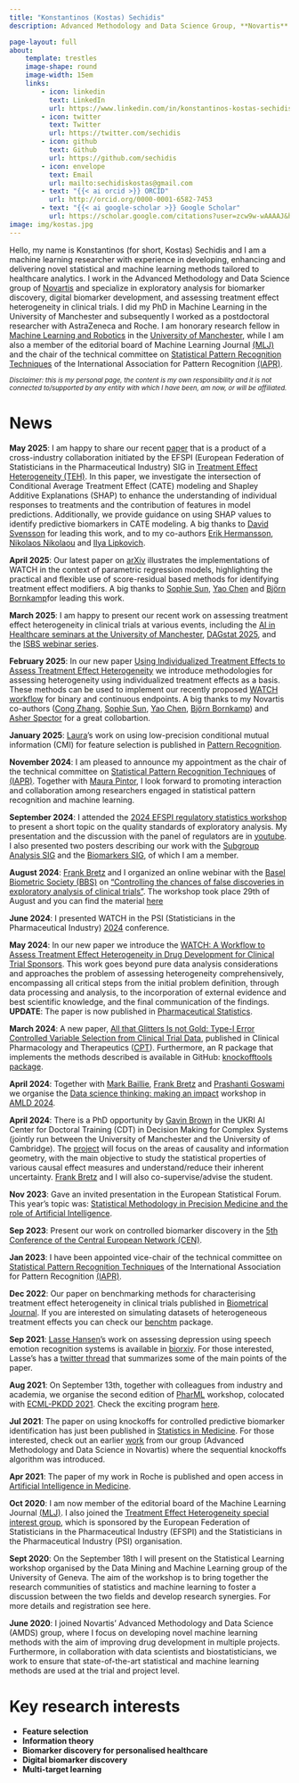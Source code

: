 ```yaml
---
title: "Konstantinos (Kostas) Sechidis"
description: Advanced Methodology and Data Science Group, **Novartis** <br> Honorary Research Fellow in Machine Learning and Robotics, **University of Manchester**

page-layout: full
about:
    template: trestles
    image-shape: round
    image-width: 15em
    links:
        - icon: linkedin
          text: LinkedIn
          url: https://www.linkedin.com/in/konstantinos-kostas-sechidis-19311657/
        - icon: twitter
          text: Twitter
          url: https://twitter.com/sechidis
        - icon: github
          text: Github
          url: https://github.com/sechidis
        - icon: envelope
          text: Email
          url: mailto:sechidiskostas@gmail.com
        - text: "{{< ai orcid >}} ORCID"
          url: http://orcid.org/0000-0001-6582-7453
        - text: "{{< ai google-scholar >}} Google Scholar"
          url: https://scholar.google.com/citations?user=zcw9w-wAAAAJ&hl=en
image: img/kostas.jpg
---
```


Hello, my name is Konstantinos (for short, Kostas) Sechidis and I am a machine learning researcher with experience in developing, enhancing and delivering novel statistical and machine learning methods tailored to healthcare analytics. I work in the Advanced Methodology and Data Science group of [Novartis](https://www.novartis.com/) and specialize in exploratory analysis for biomarker discovery, digital biomarker development, and assessing treatment effect heterogeneity in clinical trials. I did my PhD in Machine Learning in the University of Manchester and subsequently I worked as a postdoctoral researcher with AstraZeneca and Roche. I am honorary research fellow in [Machine Learning and Robotics](https://www.cs.manchester.ac.uk/research/expertise/machine-learning-and-robotics/) in the [University of Manchester](https://www.manchester.ac.uk/), while I am also a member of the editorial board of Machine Learning Journal [(MLJ)](https://link.springer.com/journal/10994/editorial-board) and the chair of the technical committee on [Statistical Pattern Recognition Techniques](https://sites.google.com/view/iapr-tc1/home?pli=1) of the International Association for Pattern Recognition [(IAPR)](https://iapr.org/index.php).

<sup> *Disclaimer: this is my personal page, the content is my own responsibility and it is not connected to/supported by any entity with which I have been, am now, or will be affiliated.* </sup>

# News
**May 2025**: I am happy to share our recent [paper](https://arxiv.org/abs/2505.01145) that is a product of a cross-industry collaboration initiated by the EFSPI (European Federation of Statisticians in the Pharmaceutical Industry) SIG in [Treatment Effect Heterogeneity (TEH)](https://psiweb.org/sigs-special-interest-groups/treatment-effect-heterogeneity). In this paper, we investigate the intersection of Conditional Average Treatment Effect (CATE) modeling and Shapley Additive Explanations (SHAP) to enhance the understanding of individual responses to treatments and the contribution of features in model predictions. Additionally, we provide guidance on using SHAP values to identify predictive biomarkers in CATE modeling. A big thanks to [David Svensson](https://www.linkedin.com/in/david-svensson-164b5816/) for leading this work, and to my co-authors [Erik Hermansson](https://www.linkedin.com/in/erik-hermansson-7145b7116/), [Nikolaos Nikolaou](https://www.linkedin.com/in/nikos-nikolaou-60931986/) and [Ilya Lipkovich](https://www.linkedin.com/in/ilya-lipkovich-2020411/).

**April 2025**: Our latest paper on [arXiv](https://arxiv.org/abs/2503.22548v1) illustrates the implementations of WATCH in the context of parametric regression models, highlighting the practical and flexible use of score-residual based methods for identifying treatment effect modifiers. A big thanks to [Sophie Sun](https://www.linkedin.com/in/sun-hui-sophie-b7628581/), [Yao Chen](https://www.linkedin.com/in/yao-chen-7967117b/) and [Björn Bornkamp](https://scholar.google.de/citations?user=HX-5x8oAAAAJ)for leading this work.

**March 2025**: I am happy to present our recent work on assessing treatment effect heterogeneity in clinical trials at various events, including the [AI in Healthcare seminars at the University of Manchester](https://www.eventbrite.co.uk/e/watch-workflow-to-assess-treatment-effect-heterogeneity-in-drug-development-tickets-1234546484769?aff=oddtdtcreator), [DAGstat 2025](https://dagstat2025.de/Guide/conference_guide.pdf), and the [ISBS webinar series](https://community.amstat.org/discussion/isbs-webinar-series-watch-a-workflow-to-assess-treatment-effect-heterogeneity-in-drug-development-for-clinical-trial-sponsors).

**February 2025**: In our new paper [Using Individualized Treatment Effects to Assess Treatment Effect Heterogeneity](https://arxiv.org/abs/2502.00713) we introduce methodologies for assessing heterogeneity using individualized treatment effects as a basis. These methods can be used to implement our recently proposed [WATCH workflow](https://onlinelibrary.wiley.com/doi/full/10.1002/pst.2463) for binary and continuous endpoints. A big thanks to my Novartis co-authors ([Cong Zhang](https://www.linkedin.com/in/cong-zhang-58777514b/), [Sophie Sun](https://www.linkedin.com/in/sun-hui-sophie-b7628581/), [Yao Chen](https://www.linkedin.com/in/yao-chen-7967117b/), [Björn Bornkamp](https://scholar.google.de/citations?user=HX-5x8oAAAAJ)) and [Asher Spector](https://amspector100.github.io/) for a great collobartion.

**January 2025**: [Laura](https://www.researchgate.net/profile/Laura-Moran-Fernandez-2)'s work on using low-precision conditional mutual information (CMI) for feature selection is published in [Pattern Recognition](https://www.sciencedirect.com/science/article/pii/S0031320325000354?CMX_ID=&SIS_ID=&dgcid=STMJ_219742_AUTH_SERV_PA&utm_acid=244457521&utm_campaign=STMJ_219742_AUTH_SERV_PA&utm_in=DM537714&utm_medium=email&utm_source=AC_). 

**November 2024**: I am pleased to announce my appointment as the chair of the technical committee on [Statistical Pattern Recognition Techniques](https://sites.google.com/view/iapr-tc1/home?pli=1) of [(IAPR)](https://iapr.org/index.php). Together with [Maura Pintor](https://maurapintor.github.io/), I look forward to promoting interaction and collaboration among researchers  engaged in statistical pattern recognition and machine learning.

**September 2024**: I attended the  [2024 EFSPI regulatory statistics workshop](https://efspieurope.github.io/workshop/next.html) to present a short topic on the quality standards of exploratory analysis. My presentation and the discussion with the panel of regulators are in [youtube](https://www.youtube.com/watch?v=5vlTfHA43GI&t=5050s).
I also presented two posters describing our work with the [Subgroup Analysis SIG](https://psiweb.org/sigs-special-interest-groups/subgroup-analysis) and the [Biomarkers SIG](https://www.psiweb.org/sigs-special-interest-groups/biomarkers), of which I am a member. 

**August 2024**: [Frank Bretz](https://www.linkedin.com/in/frank-bretz-8510415/) and I organized an online webinar with the [Basel Biometric Society (BBS)](https://baselbiometrics.github.io/home/docs/) on ["Controlling the chances of false discoveries in exploratory analysis of clinical trials"](https://baselbiometrics.github.io/home/docs/upcoming/20240829/agenda.pdf). The workshop took place 29th of August and you can find the material [here](https://baselbiometrics.github.io/home/docs/events_past.html)

**June 2024**: I presented WATCH in the PSI (Statisticians in the Pharmaceutical Industry) [2024](https://www.psiweb.org/conferences/about-the-conference) conference.

**May 2024**: In our new paper we introduce the [WATCH: A Workflow to Assess Treatment Effect Heterogeneity in Drug Development for Clinical Trial Sponsors](https://arxiv.org/abs/2405.00859). This work goes beyond pure data analysis considerations and approaches the problem of assessing heterogeneity comprehensively, encompassing all critical steps from the initial problem definition, through data processing and analysis, to the incorporation of external evidence and best scientific knowledge, and the final communication of the findings. **UPDATE**: The paper is now published in [Pharmaceutical Statistics](https://onlinelibrary.wiley.com/doi/full/10.1002/pst.2463).

**March 2024**: A new paper, [All that Glitters Is not Gold: Type-I Error Controlled Variable Selection from Clinical Trial Data](https://ascpt.onlinelibrary.wiley.com/doi/full/10.1002/cpt.3211), published in Clinical Pharmacology and Therapeutics ([CPT](https://ascpt.onlinelibrary.wiley.com/journal/15326535)). Furthermore, an R package that implements the methods described is available in GitHub: [knockofftools package](https://github.com/Novartis/knockofftools/tree/main).

**April 2024**: Together with [Mark Baillie](https://bailliem.github.io), [Frank Bretz](https://www.linkedin.com/in/frank-bretz-8510415) and [Prashanti Goswami](https://www.linkedin.com/in/prashanti-goswami-she-her-15a52110/) we organise the [Data science thinking: making an impact](https://datascience-thinking.github.io/) workshop in [AMLD 2024](https://2024.appliedmldays.org/).

**April 2024**: There is a PhD opportunity by [Gavin Brown](https://profgavinbrown.github.io/) in the UKRI AI Center for Doctoral Training (CDT) in Decision Making for Complex Systems (jointly run between the University of Manchester and the University of Cambridge). The [project](https://ai-decisions-cdt.github.io/hugo-pages/talk/2024_causaleffects_brown_sechidis_bretz/) will focus on the areas of causality and information geometry, with the main objective to study the statistical properties of various causal effect measures and understand/reduce their inherent uncertainty. [Frank Bretz](https://www.linkedin.com/in/frank-bretz-8510415/) and I will also co-supervise/advise the student.

**Nov 2023**: Gave an invited presentation in the European Statistical Forum. This year's topic was: [Statistical Methodology in Precision Medicine and the role of Artificial Intelligence](https://lsacademy.com/en/product/european-statistical-forum-4/).

**Sep 2023**: Present our work on controlled biomarker discovery in the [5th Conference of the Central European Network (CEN)](https://cen2023.github.io/home/index.html).

**Jan 2023**: I have been appointed vice-chair of the technical committee on [Statistical Pattern Recognition Techniques](https://sites.google.com/view/iapr-tc1/home?pli=1) of the International Association for Pattern Recognition [(IAPR)](https://iapr.org/index.php).

**Dec 2022**: Our paper on benchmarking methods for characterising treatment effect heterogeneity in clinical trials published in [Biometrical Journal](https://onlinelibrary.wiley.com/doi/full/10.1002/bimj.202100337). If you are interested on simulating datasets of heterogeneous treatment effects you can check our [benchtm](https://github.com/Sophie-Sun/benchtm) package.

**Sep 2021**: [Lasse Hansen](https://lassehansen.me/)'s work on assessing depression using speech emotion recognition systems is available in [biorxiv](https://www.biorxiv.org/content/10.1101/2021.09.01.458536v1). For those interested, Lasse's has a [twitter thread](https://twitter.com/HansenLasse94/status/1434789476623060993) that summarizes some of the main points of the paper.

**Aug 2021**: On September 13th, together with colleagues from industry and academia, we organise the second edition of [PharML](https://sites.google.com/view/pharml2021/) workshop,  colocated with [ECML-PKDD 2021](https://2021.ecmlpkdd.org/). Check the exciting program [here](https://sites.google.com/view/pharml2021/program). 

**Jul 2021**: The paper on using knockoffs for controlled predictive biomarker identification has just been published in [Statistics in Medicine](https://onlinelibrary.wiley.com/doi/10.1002/sim.9134). For those interested, check out an earlier [work](https://onlinelibrary.wiley.com/doi/full/10.1002/sim.8955) from our group (Advanced Methodology and Data Science in Novartis) where the sequential knockoffs algorithm was introduced.

**Apr 2021**: The paper of my work in Roche is published and open access in [Artificial Intelligence in Medicine](https://www.sciencedirect.com/science/article/pii/S0933365721000543).

**Oct 2020**: I am now member of the editorial board of the Machine Learning Journal [(MLJ)](https://link.springer.com/journal/10994/editorial-board). I also joined the [Treatment Effect Heterogeneity special interest group](https://psiweb.org/sigs-special-interest-groups/treatment-effect-heterogeneity), which is sponsored by the European Federation of Statisticians in the Pharmaceutical Industry (EFSPI) and the Statisticians in the Pharmaceutical Industry (PSI) organisation.

**Sept 2020**: On the September 18th I will present on the Statistical Learning workshop organised by the Data Mining and Machine Learning group of the University of Geneva. The aim of the workshop is to bring together the research communities of statistics and machine learning to foster a discussion between the two fields and develop research synergies. For more details and registration see here.

**June 2020**: I joined Novartis’ Advanced Methodology and Data Science (AMDS) group, where I focus on developing novel machine learning methods with the aim of improving drug development in multiple projects. Furthermore, in collaboration with data scientists and biostatisticians, we work to ensure that state-of-the-art statistical and machine learning methods are used at the trial and project level.


```{=html}
<!--
-->
```
# Key research interests

-   **Feature selection**
-   **Information theory**
-   **Biomarker discovery for personalised healthcare**
-   **Digital biomarker discovery**
-   **Multi-target learning**
